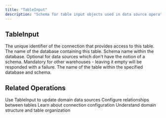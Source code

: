 ```yaml
---
title: "TableInput"
description: "Schema for table input objects used in data source operations"
---
```


## TableInput

<ParamField path="connection_id" type="String!" required>
  The unique identifier of the connection that provides access to this table.
</ParamField>

<ParamField path="database_name" type="String!" required>
  The name of the database containing this table.
</ParamField>

<ParamField path="schema_name" type="String">
  Schema name within the database. Optional for data sources which don't have the notion of a schema. Mandatory for other warehouses - leaving it empty will be responded with a failure.
</ParamField>

<ParamField path="table_name" type="String!" required>
  The name of the table within the specified database and schema.
</ParamField>


## Related Operations

<CardGroup cols={2}>
  <Card title="Update Data Sources" icon="refresh" href="/integrations/graphql-api/mutations/domain/update-data-sources">
    Use TableInput to update domain data sources
  </Card>
  <Card title="JoinInput Schema" icon="link" href="/integrations/graphql-api/objects/join-input">
    Configure relationships between tables
  </Card>
  <Card title="Connection Objects" icon="database" href="/integrations/graphql-api/objects/connection">
    Learn about connection configuration
  </Card>
  <Card title="DomainModel Schema" icon="folder" href="/integrations/graphql-api/objects/domain-model">
    Understand domain structure and table organization
  </Card>
</CardGroup>
